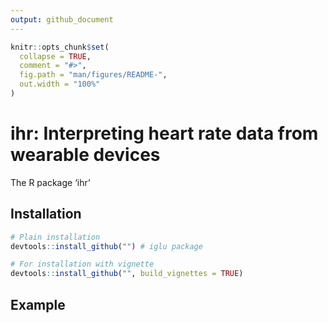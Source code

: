 ```yaml
---
output: github_document
---
```

<!-- README.md is generated from README.Rmd. Please edit that file -->

```r
knitr::opts_chunk$set(
  collapse = TRUE,
  comment = "#>",
  fig.path = "man/figures/README-",
  out.width = "100%"
)
```

ihr: Interpreting heart rate data from wearable devices
====================================================================

The R package 'ihr'

Installation
------------


```r
# Plain installation
devtools::install_github("") # iglu package

# For installation with vignette
devtools::install_github("", build_vignettes = TRUE)
```

Example
-------
